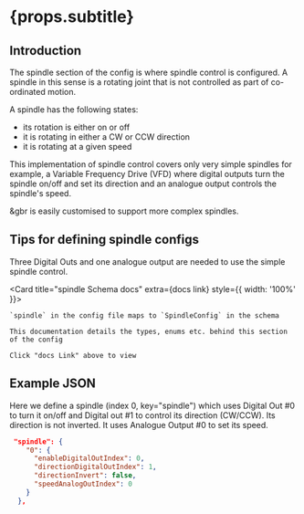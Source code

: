 

# {props.subtitle}

## Introduction

The spindle section of the config is where spindle control is configured. A spindle in this sense is a rotating joint that is not controlled as part of co-ordinated motion.

A spindle has the following states:
* its rotation is either on or off
* it is rotating in either a CW or CCW direction
* it is rotating at a given speed

This implementation of spindle control covers only very simple spindles for example, a Variable Frequency Drive (VFD) where digital outputs turn the spindle on/off and set its direction and an analogue output controls the spindle's speed.

&gbr is easily customised to support more complex spindles.

## Tips for defining spindle configs

Three Digital Outs and one analogue output are needed to use the simple spindle control.

<Card title="spindle Schema docs" extra={<Link to="/docs/gbc/schema/SpindleConfig">docs link</Link>} style={{ width: '100%' }}>

    `spindle` in the config file maps to `SpindleConfig` in the schema

    This documentation details the types, enums etc. behind this section of the config

    Click "docs Link" above to view
</Card>

## Example JSON

Here we define a spindle (index 0, key="spindle") which uses Digital Out #0 to turn it on/off and Digital out #1 to control its direction (CW/CCW). Its direction is not inverted. It uses Analogue Output #0 to set its speed.

```json
 "spindle": {
    "0": {
      "enableDigitalOutIndex": 0,
      "directionDigitalOutIndex": 1,
      "directionInvert": false,
      "speedAnalogOutIndex": 0
    }
  },
```

